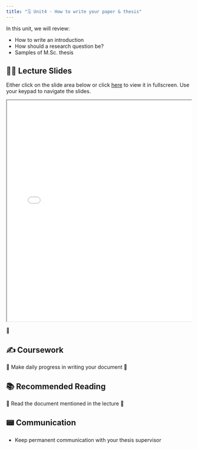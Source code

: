 ```yaml
---
title: "🗓️ Unit4 - How to write your paper & thesis"
---
```


In this unit, we will review:

- How to write an introduction
- How should a research question be? 
- Samples of M.Sc. thesis


## 👨‍🏫 Lecture Slides 

Either click on the slide area below or click [here](slides.qmd) to view it in fullscreen.
Use your keypad to navigate the slides.

<div class="container" style="position: relative;overflow: hidden;width: 100%;min-height:600px;">
<iframe src="slides.html" style="position=absolute;top: 0;left: 0;bottom: 0;right: 0;width: 100%;min-height:600px;"></iframe>
</div>

🎥 

## ✍️ Coursework

🚧 Make daily progress in writing your document   🚧

## 📚 Recommended Reading

🚧 Read the document mentioned in the lecture 🚧

## 📟 Communication

- Keep permanent communication with your thesis supervisor 